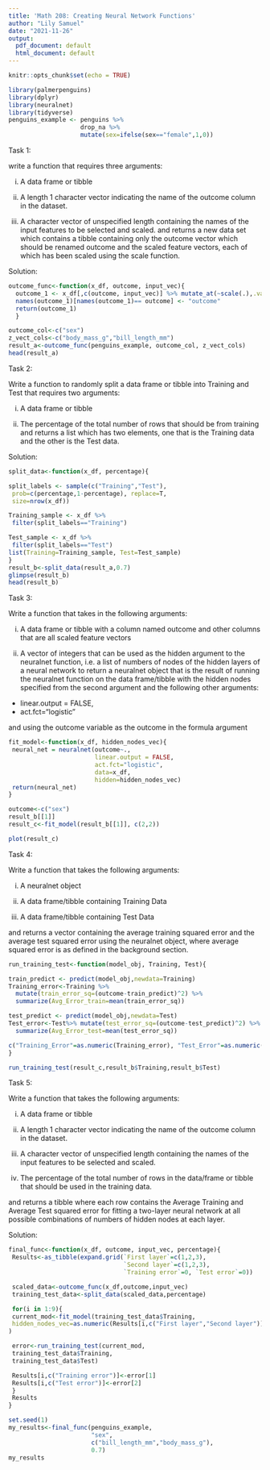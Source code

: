 ```yaml
---
title: 'Math 208: Creating Neural Network Functions'
author: "Lily Samuel"
date: "2021-11-26"
output:
  pdf_document: default
  html_document: default
---
```


```r
knitr::opts_chunk$set(echo = TRUE)
```

```r
library(palmerpenguins)
library(dplyr)
library(neuralnet)
library(tidyverse)
penguins_example <- penguins %>% 
                    drop_na %>% 
                    mutate(sex=ifelse(sex=="female",1,0))
```

Task 1: 

write a function that requires three arguments:

  i. A data frame or tibble
  
  ii. A length 1 character vector indicating the name of the outcome column in the dataset.

  iii. A character vector of unspecified length containing the names of the input features to be selected and scaled. and returns a new data set which contains a tibble containing only the outcome vector which should be renamed outcome and the scaled feature vectors, each of which has been scaled using the scale function.

Solution:
```r
outcome_func<-function(x_df, outcome, input_vec){
  outcome_1 <- x_df[,c(outcome, input_vec)] %>% mutate_at(~scale(.),.vars=vars(input_vec))
  names(outcome_1)[names(outcome_1)== outcome] <- "outcome"
  return(outcome_1)
  }

outcome_col<-c("sex")
z_vect_cols<-c("body_mass_g","bill_length_mm")
result_a<-outcome_func(penguins_example, outcome_col, z_vect_cols)
head(result_a)

```

Task 2:

Write a function to randomly split a data frame or tibble into Training and Test that requires two arguments:

  i. A data frame or tibble
  
  ii. The percentage of the total number of rows that should be from training and returns a list which has two elements, one that is the Training data and the other is the Test data.

Solution:
```r
split_data<-function(x_df, percentage){

split_labels <- sample(c("Training","Test"),
 prob=c(percentage,1-percentage), replace=T,
 size=nrow(x_df))

Training_sample <- x_df %>%
 filter(split_labels=="Training")

Test_sample <- x_df %>%
 filter(split_labels=="Test")
list(Training=Training_sample, Test=Test_sample)
}
result_b<-split_data(result_a,0.7)
glimpse(result_b)
head(result_b)
```

Task 3:

Write a function that takes in the following arguments:

  i. A data frame or tibble with a column named outcome and other columns that are all scaled feature vectors
  
  ii. A vector of integers that can be used as the hidden argument to the neuralnet function, i.e. a list of numbers of nodes of the hidden layers of a neural network to return a neuralnet object that is the result of running the neuralnet function on the data frame/tibble with the hidden nodes specified from the second argument and the following other arguments:
  
  - linear.output = FALSE,
  - act.fct="logistic" 

and using the outcome variable as the outcome in the formula argument

```r
fit_model<-function(x_df, hidden_nodes_vec){
 neural_net = neuralnet(outcome~.,
                        linear.output = FALSE,
                        act.fct="logistic",
                        data=x_df, 
                        hidden=hidden_nodes_vec)
 return(neural_net)
}

outcome<-c("sex")
result_b[[1]]
result_c<-fit_model(result_b[[1]], c(2,2))

plot(result_c)
```
Task 4:

Write a function that takes the following arguments:

  i. A neuralnet object
  
  ii. A data frame/tibble containing Training Data
  
  iii. A data frame/tibble containing Test Data
  
and returns a vector containing the average training squared error and the average test squared error using the neuralnet object, where average squared error is as defined in the background section.

```r
run_training_test<-function(model_obj, Training, Test){

train_predict <- predict(model_obj,newdata=Training)
Training_error<-Training %>% 
  mutate(train_error_sq=(outcome-train_predict)^2) %>%
  summarize(Avg_Error_train=mean(train_error_sq))

test_predict <- predict(model_obj,newdata=Test)
Test_error<-Test%>% mutate(test_error_sq=(outcome-test_predict)^2) %>%
  summarize(Avg_Error_test=mean(test_error_sq))

c("Training_Error"=as.numeric(Training_error), "Test_Error"=as.numeric(Test_error))
}

run_training_test(result_c,result_b$Training,result_b$Test)
```

Task 5:

Write a function that takes the following arguments:

  i. A data frame or tibble
  
  ii. A length 1 character vector indicating the name of the outcome column in the dataset.
  
  iii. A character vector of unspecified length containing the names of the input features to be selected and scaled.
  
  iv. The percentage of the total number of rows in the data/frame or tibble that should be used in the training data.
  
and returns a tibble where each row contains the Average Training and Average Test squared error for fitting a two-layer neural network at all possible combinations of numbers of hidden nodes at each layer.

Solution:
```r
final_func<-function(x_df, outcome, input_vec, percentage){
 Results<-as_tibble(expand.grid(`First layer`=c(1,2,3),
                                `Second layer`=c(1,2,3), 
                                `Training error`=0, `Test error`=0))

 scaled_data<-outcome_func(x_df,outcome,input_vec)
 training_test_data<-split_data(scaled_data,percentage)

 for(i in 1:9){
 current_mod<-fit_model(training_test_data$Training,
 hidden_nodes_vec=as.numeric(Results[i,c("First layer","Second layer")])
)

 error<-run_training_test(current_mod,
 training_test_data$Training,
 training_test_data$Test)

 Results[i,c("Training error")]<-error[1]
 Results[i,c("Test error")]<-error[2]
 }
 Results
}

set.seed(1)
my_results<-final_func(penguins_example,
                       "sex", 
                       c("bill_length_mm","body_mass_g"), 
                       0.7)
my_results
```

